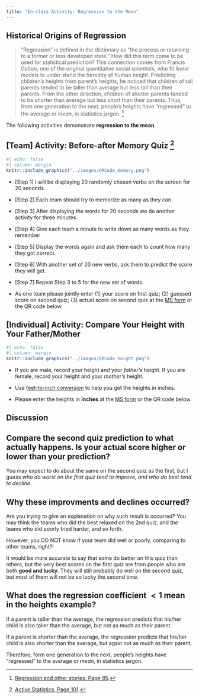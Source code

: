 ```yaml
---
title: "In-class Activity: Regression to the Mean"
---
```



## Historical Origins of Regression

> "Regression" is defined in the dictionary as "the process or returning to a former or less developed state." How did this term come to be used for statistical prediction? This connection comes from Francis Galton, one of the original quantitative social scientists, who fit linear models to under stand the heredity of human height. Predicting children's heights from parent's heights, he noticed that children of tall parents tended to be taller than average but less tall than their parents. From the other direction, children of shorter parents tended to be shorter than average but less short than their parents. Thus, from one generation to the next, people's heights have "regressed" to the average or *mean*, in statistics jargon. [^1] 

[^1]: [Regression and other stories, Page 85](https://users.aalto.fi/~ave/ROS.pdf).




The following activities demonstrate **regression to the mean**.

## [[Team]]{.blue} Activity: Before-after Memory Quiz [^2]

[^2]: [Active Statistics, Page 101](https://users.aalto.fi/~ave/ActiveStatistics.pdf).

```r
#| echo: false
#| column: margin
knitr::include_graphics("../images/QRCode_memory.png")
```

- [Step 1] I will be displaying 20 randomly chosen verbs on the screen for 20 seconds.

- [Step 2] Each team should try to memorize as many as they can.

- [Step 3] After displaying the words for 20 seconds we do another activity for three minutes.

- [Step 4] Give each team a minute to write down as many words as they remember

- [Step 5] Display the words again and ask them each to count how many they got correct.

- [Step 6] With another set of 20 new verbs, ask them to predict the score they will get. 

- [Step 7] Repeat Step 3 to 5 for the new set of words.


- As one team please jointly enter (1) your score on first quiz; (2) guessed score on second quiz; (3) actual score on second quiz at the [MS form](https://forms.office.com/r/NceM6z4R7v) or the QR code below. 



<!-- `rise` `hinder` `tell` `omit` `view` `display` `welcome` `snap` `reply` `refer` `betray` `sling` `tree` `conserve` `dash` `purify` `plot` `submit` `wave` `constrain`  -->



<!-- `notify` `savvy` `work` `appear` `immolate` `float` `mistake` `renew` `observe` `store` `shear` `click` `zoom` `initiate` `occur` `subscribe` `weep` `acquire` `inject` `curb` -->



## [[Individual]]{.blue} Activity: Compare Your Height with Your Father/Mother

```r
#| echo: false
#| column: margin
knitr::include_graphics("../images/QRCode_height.png")
```


- If you are male, record your height and your *father's* height. If you are female, record your height and your *mother's* height.

- Use [feet-to-inch conversion](https://www.rapidtables.com/convert/length/feet-inch-to-inch.html) to help you get the heights in inches.

- Please enter the heights in **inches** at the [MS form](https://forms.office.com/r/GdXshW5Tuu) or the QR code below. 


## Discussion

::: {.callout-caution collapse="true"}
## Compare the second quiz prediction to what actually happens. Is your actual score higher or lower than your prediction?

You may expect to do about the same on the second quiz as the first, but I guess *who do worst on the first quiz tend to improve, and who do best tend to decline*.
:::


::: {.callout-caution collapse="true"}
## Why these improvments and declines occurred?

Are you trying to give an explanation on why such result is occurred? You may think the teams who did the best relaxed on the 2nd quiz, and the teams who did poorly tried harder, and so forth.

However, you DO NOT know if your team did well or poorly, comparing to other teams, right?!

It would be more accurate to say that some do better on this quiz than others, but the very best scores on the first quiz are from people who are both **good and lucky**. They will still probably do well on the second quiz, but most of them will not be so lucky the second time.
:::


::: {.callout-caution collapse="true"}
## What does the regression coefficient $< 1$ mean in the heights example?

If a parent is taller than the average, the regression predicts that his/her child is also taller than the average, but not as much as their parent.

If a parent is shorter than the average, the regression predicts that his/her child is also shorter than the average, but again not as much as their parent.

Therefore, form one generation to the next, people's heights have "regressed" to the average or *mean*, in statistics jargon. 

:::